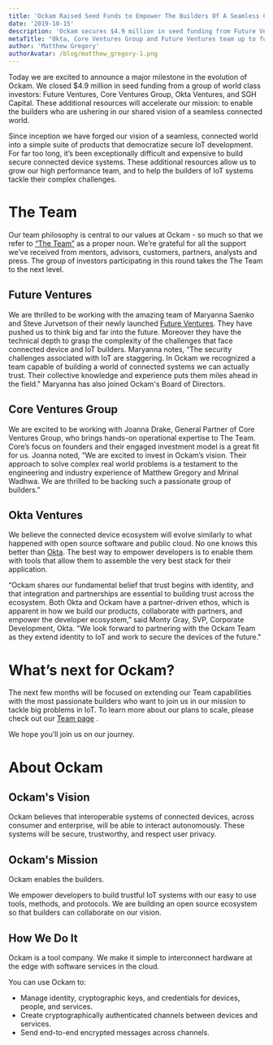 ```yaml
---
title: 'Ockam Raised Seed Funds to Empower The Builders Of A Seamless Connected Future.'
date: '2019-10-15'
description: 'Ockam secures $4.9 million in seed funding from Future Ventures, Core Venture Group, Okta Ventures and others.'
metaTitle: "Okta, Core Ventures Group and Future Ventures team up to fund Ockam's quest to build beautiful tools for developers."
author: 'Matthew Gregory'
authorAvatar: /blog/matthew_gregory-1.png
---
```


Today we are excited to announce a major milestone in the evolution of Ockam. We closed $4.9 million in seed funding from a group of world class investors: Future Ventures, Core Ventures Group, Okta Ventures, and SGH Capital. These additional resources will accelerate our mission: to enable the builders who are ushering in our shared vision of a seamless connected world.

Since inception we have forged our vision of a seamless, connected world into a simple suite of products that democratize secure IoT development. For far too long, it’s been exceptionally difficult and expensive to build secure connected device systems. These additional resources allow us to grow our high performance team, and to help the builders of IoT systems tackle their complex challenges.

# The Team

Our team philosophy is central to our values at Ockam - so much so that we refer to [“The Team”](https://www.ockam.io/team) as a proper noun. We’re grateful for all the support we’ve received from mentors, advisors, customers, partners, analysts and press. The group of investors participating in this round takes the The Team to the next level.

## Future Ventures

We are thrilled to be working with the amazing team of Maryanna Saenko and Steve Jurvetson of their newly launched [Future Ventures](https://future.ventures/). They have pushed us to think big and far into the future. Moreover they have the technical depth to grasp the complexity of the challenges that face connected device and IoT builders. Maryanna notes, “The security challenges associated with IoT are staggering. In Ockam we recognized a team capable of building a world of connected systems we can actually trust. Their collective knowledge and experience puts them miles ahead in the field." Maryanna has also joined Ockam's Board of Directors.

## Core Ventures Group

We are excited to be working with Joanna Drake, General Partner of Core Ventures Group, who brings hands-on operational expertise to The Team. Core’s focus on founders and their engaged investment model is a great fit for us. Joanna noted, “We are excited to invest in Ockam’s vision. Their approach to solve complex real world problems is a testament to the engineering and industry experience of Matthew Gregory and Mrinal Wadhwa. We are thrilled to be backing such a passionate group of builders.”

## Okta Ventures

We believe the connected device ecosystem will evolve similarly to what happened with open source software and public cloud. No one knows this better than [Okta](https://www.okta.com/). The best way to empower developers is to enable them with tools that allow them to assemble the very best stack for their application.

“Ockam shares our fundamental belief that trust begins with identity, and that integration and partnerships are essential to building trust across the ecosystem. Both Okta and Ockam have a partner-driven ethos, which is apparent in how we build our products, collaborate with partners, and empower the developer ecosystem,” said Monty Gray, SVP, Corporate Development, Okta. "We look forward to partnering with the Ockam Team as they extend identity to IoT and work to secure the devices of the future."

# What’s next for Ockam?

The next few months will be focused on extending our Team capabilities with the most passionate builders who want to join us in our mission to tackle big problems in IoT. To learn more about our plans to scale, please check out our [Team page](/team) .

We hope you’ll join us on our journey.

# About Ockam

## Ockam's Vision

Ockam believes that interoperable systems of connected devices, across consumer and enterprise, will be able to interact autonomously. These systems will be secure, trustworthy, and respect user privacy.

## Ockam's Mission

Ockam enables the builders.

We empower developers to build trustful IoT systems with our easy to use tools, methods, and protocols. We are building an open source ecosystem so that builders can collaborate on our vision.

## How We Do It

Ockam is a tool company. We make it simple to interconnect hardware at the edge with software services in the cloud.

You can use Ockam to:

- Manage identity, cryptographic keys, and credentials for devices, people, and services.
- Create cryptographically authenticated channels between devices and services.
- Send end-to-end encrypted messages across channels.
